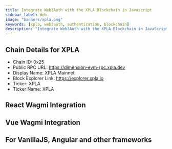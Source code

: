 ```yaml
---
title: Integrate Web3Auth with the XPLA Blockchain in Javascript
sidebar_label: Web
image: "banners/xpla.png"
keywords: [xpla, web3auth, authentication, blockchain]
description: "Integrate Web3Auth with the XPLA Blockchain in JavaScript | Documentation - Web3Auth"
---
```



<SEO
  title="Integrate Web3Auth with the XPLA Blockchain in JavaScript"
  description="Integrate Web3Auth with the XPLA Blockchain in JavaScript | Documentation - Web3Auth"
  image="https://web3auth.io/docs/banners/xpla.png"
  slug="/connect-blockchain/evm/xpla/web"
/>

## Chain Details for XPLA

- Chain ID: 0x25
- Public RPC URL: https://dimension-evm-rpc.xpla.dev
- Display Name: XPLA Mainnet
- Block Explorer Link: https://explorer.xpla.io
- Ticker: XPLA
- Ticker Name: XPLA

## React Wagmi Integration

<ReactWagmiIntegration />

## Vue Wagmi Integration

<VueWagmiIntegration />

## For VanillaJS, Angular and other frameworks

<JsBlockchainMethods />
